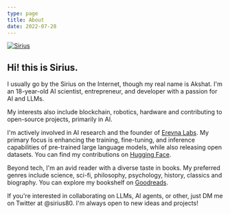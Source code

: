 ```yaml
---
type: page
title: About
date: 2022-07-28
---
```



<a href="https://twitter.com/" target="_blank">
  <Image
    src=""
    alt="Sirius"
    className="rounded-full bg-gray-100 block mt-7 mb-5 mx-auto sm:float-right sm:ml-5 sm:mb-5 grayscale hover:grayscale-0"
    unoptimized
    width={160}
    height={160}
    priority
  />
</a>

## Hi! this is Sirius.

I usually go by the Sirius on the Internet, though my real name is Akshat.
I'm an 18-year-old AI scientist, entrepreneur, and developer with a passion for AI and LLMs.

My interests also include blockchain, robotics, hardware and contributing to open-source projects, primarily in AI.

I'm actively involved in AI research and the founder of [Erevna Labs](http://erevnalabs.com/). My primary focus is enhancing the training, fine-tuning, and inference capabilities of pre-trained large language models, while also releasing open datasets. You can find my contributions on [Hugging Face](https://huggingface.co/Sirius27).

Beyond tech, I'm an avid reader with a diverse taste in books. My preferred genres include science, sci-fi, philosophy, psychology, history, classics and biography. You can explore my bookshelf on [Goodreads](https://www.goodreads.com/akshattalapa).

If you're interested in collaborating on LLMs, AI agents, or other, just DM me on Twitter at @sirius80.  I'm always open to new ideas and projects!

